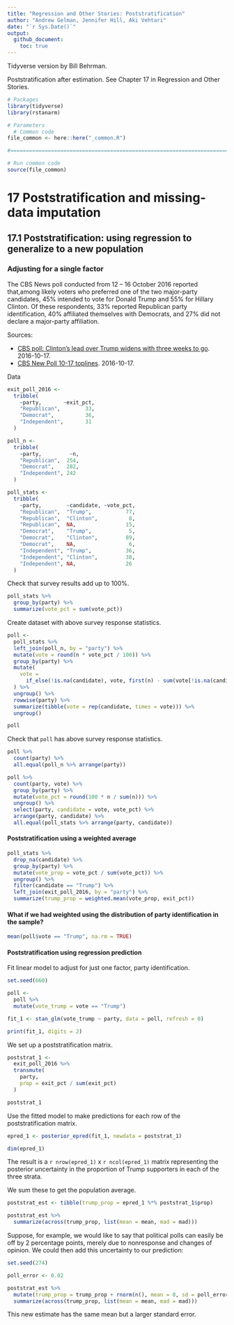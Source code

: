 ```yaml
---
title: "Regression and Other Stories: Poststratification"
author: "Andrew Gelman, Jennifer Hill, Aki Vehtari"
date: "`r Sys.Date()`"
output:
  github_document:
    toc: true
---
```

Tidyverse version by Bill Behrman.

Poststratification after estimation. See Chapter 17 in Regression
and Other Stories.

```r
# Packages
library(tidyverse)
library(rstanarm)

# Parameters
  # Common code
file_common <- here::here("_common.R")

#===============================================================================

# Run common code
source(file_common)
```

# 17 Poststratification and missing-data imputation

## 17.1 Poststratification: using regression to generalize to a new population

### Adjusting for a single factor

The CBS News poll conducted from 12 -- 16 October 2016 reported that,among likely voters who preferred one of the two major-party candidates, 45% intended to vote for Donald Trump and 55% for Hillary Clinton. Of these respondents, 33% reported Republican party
identification, 40% affiliated themselves with Democrats, and 27% did not declare a major-party affiliation.

Sources:

* [CBS poll: Clinton's lead over Trump widens with three weeks to go](http://www.cbsnews.com/news/cbs-poll-clintons-lead-over-trump-widens-with-three-weeks-to-go/). 2016-10-17.
* [CBS New Poll 10-17 toplines](https://www.scribd.com/document/327938789/CBS-News-Poll-10-17-toplines). 2016-10-17.

Data

```r
exit_poll_2016 <- 
  tribble(
    ~party,       ~exit_pct,
    "Republican",        33,
    "Democrat",          36,
    "Independent",       31
  )

poll_n <- 
  tribble(
    ~party,         ~n,
    "Republican",  254,
    "Democrat",    282,
    "Independent", 242
  )

poll_stats <- 
  tribble(
    ~party,        ~candidate, ~vote_pct,
    "Republican",  "Trump",           77,
    "Republican",  "Clinton",          8,
    "Republican",  NA,                15,
    "Democrat",    "Trump",            5,
    "Democrat",    "Clinton",         89,
    "Democrat",    NA,                 6,
    "Independent", "Trump",           36,
    "Independent", "Clinton",         38,
    "Independent", NA,                26
  )
```

Check that survey results add up to 100%.

```r
poll_stats %>% 
  group_by(party) %>% 
  summarize(vote_pct = sum(vote_pct))
```

Create dataset with above survey response statistics.

```r
poll <- 
  poll_stats %>% 
  left_join(poll_n, by = "party") %>% 
  mutate(vote = round(n * vote_pct / 100)) %>% 
  group_by(party) %>% 
  mutate(
    vote = 
      if_else(!is.na(candidate), vote, first(n) - sum(vote[!is.na(candidate)]))
  ) %>% 
  ungroup() %>% 
  rowwise(party) %>% 
  summarize(tibble(vote = rep(candidate, times = vote))) %>% 
  ungroup()

poll
```

Check that `poll` has above survey response statistics.

```r
poll %>% 
  count(party) %>% 
  all.equal(poll_n %>% arrange(party))

poll %>% 
  count(party, vote) %>% 
  group_by(party) %>% 
  mutate(vote_pct = round(100 * n / sum(n))) %>% 
  ungroup() %>% 
  select(party, candidate = vote, vote_pct) %>% 
  arrange(party, candidate) %>% 
  all.equal(poll_stats %>% arrange(party, candidate))
```

#### Poststratification using a weighted average

```r
poll_stats %>% 
  drop_na(candidate) %>% 
  group_by(party) %>% 
  mutate(vote_prop = vote_pct / sum(vote_pct)) %>% 
  ungroup() %>% 
  filter(candidate == "Trump") %>% 
  left_join(exit_poll_2016, by = "party") %>% 
  summarize(trump_prop = weighted.mean(vote_prop, exit_pct))
```

#### What if we had weighted using the distribution of party identification in the sample?

```r
mean(poll$vote == "Trump", na.rm = TRUE)
```

#### Poststratification using regression prediction

Fit linear model to adjust for just one factor, party identification.

```r
set.seed(660)

poll <- 
  poll %>% 
  mutate(vote_trump = vote == "Trump")

fit_1 <- stan_glm(vote_trump ~ party, data = poll, refresh = 0)

print(fit_1, digits = 2)
```

We set up a poststratification matrix.

```r
poststrat_1 <- 
  exit_poll_2016 %>% 
  transmute(
    party,
    prop = exit_pct / sum(exit_pct)
  )

poststrat_1
```

Use the fitted model to make predictions for each row of the poststratification matrix.

```r
epred_1 <- posterior_epred(fit_1, newdata = poststrat_1)

dim(epred_1)
```

The result is a `r nrow(epred_1)` x `r ncol(epred_1)` matrix representing the posterior uncertainty in the proportion of Trump supporters in each of the three strata.

We sum these to get the population average.

```r
poststrat_est <- tibble(trump_prop = epred_1 %*% poststrat_1$prop)

poststrat_est %>% 
  summarize(across(trump_prop, list(mean = mean, mad = mad)))
```

Suppose, for example, we would like to say that political polls can easily be off by 2 percentage points, merely due to nonresponse and changes of opinion. We could then add this uncertainty to our prediction:

```r
set.seed(274)

poll_error <- 0.02

poststrat_est %>% 
  mutate(trump_prop = trump_prop + rnorm(n(), mean = 0, sd = poll_error)) %>% 
  summarize(across(trump_prop, list(mean = mean, mad = mad)))
```

This new estimate has the same mean but a larger standard error.


